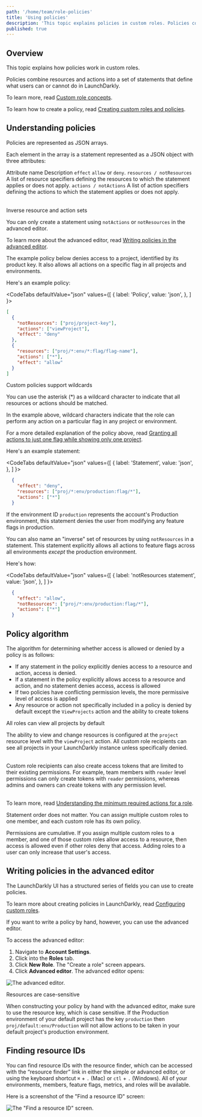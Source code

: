 ```yaml
---
path: '/home/team/role-policies'
title: 'Using policies'
description: 'This topic explains policies in custom roles. Policies combine resources and actions into a set of statements that define what users can or cannot do.'
published: true
---
```


## Overview

This topic explains how policies work in custom roles.

Policies combine resources and actions into a set of statements that define what users can or cannot do in LaunchDarkly.

To learn more, read [Custom role concepts](/home/team/role-concepts).

To learn how to create a policy, read [Creating custom roles and policies](/home/team/role-create).

## Understanding policies

Policies are represented as JSON arrays.

Each element in the array is a statement represented as a JSON object with three attributes:

<Table>
  <TableHeader>
    <TableHeadCell>Attribute name</TableHeadCell>
    <TableHeadCell>Description</TableHeadCell>
  </TableHeader>
  <TableBody>
    <TableRow>
      <TableCell>
        <code>effect</code>
      </TableCell>
      <TableCell><code>allow</code> or <code>deny</code>.</TableCell>
    </TableRow>
    <TableRow>
      <TableCell>
        <code>resources / notResources</code>
      </TableCell>
      <TableCell>
        A list of resource specifiers defining the resources to which the statement applies or does not apply.
      </TableCell>
    </TableRow>
    <TableRow>
      <TableCell>
        <code>actions / notActions</code>
      </TableCell>
      <TableCell>
        A list of action specifiers defining the actions to which the statement applies or does not apply.
      </TableCell>
    </TableRow>
  </TableBody>
</Table>

<Callout intent="info">
<CalloutTitle>Inverse resource and action sets</CalloutTitle>
<CalloutDescription>

You can only create a statement using `notActions` or `notResources` in the advanced editor.

To learn more about the advanced editor, read [Writing policies in the advanced
editor](#writing-policies-in-the-advanced-editor).

</CalloutDescription>
</Callout>

The example policy below denies access to a project, identified by its product key. It also allows all actions on a specific flag in all projects and environments.

Here's an example policy:

<CodeTabs
  defaultValue="json"
  values={[
    { label: 'Policy', value: 'json', },
  ]
}>

<CodeTabItem value="json">

```json
[
  {
    "notResources": ["proj/project-key"],
    "actions": ["viewProject"],
    "effect": "deny"
  },
  {
    "resources": ["proj/*:env/*:flag/flag-name"],
    "actions": ["*"],
    "effect": "allow"
  }
]
```

</CodeTabItem>
</CodeTabs>

<Callout intent="info">
<CalloutTitle>Custom policies support wildcards</CalloutTitle>
<CalloutDescription>

You can use the asterisk (*) as a wildcard character to indicate that all resources or actions should be matched.

In the example above, wildcard characters indicate that the role can perform any action on a particular flag in any project or environment.

</CalloutDescription>
</Callout>

For a more detailed explanation of the policy above, read [Granting all actions to just one flag while showing only one project](/home/team/example-policies#example-granting-all-actions-to-just-one-flag-while-showing-only-one-project).

Here's an example statement:

<CodeTabs
  defaultValue="json"
  values={[
    { label: 'Statement', value: 'json', },
  ]
}>

<CodeTabItem value="json">

```json
  {
    "effect": "deny",
    "resources": ["proj/*:env/production:flag/*"],
    "actions": ["*"]
  }
```

</CodeTabItem>
</CodeTabs>

If the environment ID `production` represents the account's Production environment, this statement denies the user from modifying any feature flags in production.

You can also name an "inverse" set of resources by using `notResources` in a statement. This statement explicitly allows all actions to feature flags across all environments _except_ the production environment.

Here's how:

<CodeTabs
  defaultValue="json"
  values={[
    { label: 'notResources statement', value: 'json', },
  ]
}>

<CodeTabItem value="json">

```json
  {
    "effect": "allow",
    "notResources": ["proj/*:env/production:flag/*"],
    "actions": ["*"]
  }
```

</CodeTabItem>
</CodeTabs>

## Policy algorithm

The algorithm for determining whether access is allowed or denied by a policy is as follows:

- If any statement in the policy explicitly denies access to a resource and action, access is denied.
- If a statement in the policy explicitly allows access to a resource and action, and no statement denies access, access is allowed
- If two policies have conflicting permission levels, the more permissive level of access is applied
- Any resource or action not specifically included in a policy is denied by default except the `ViewProjects` action and the ability to create tokens

<Callout intent="info">
<CalloutTitle>All roles can view all projects by default</CalloutTitle>
<CalloutDescription>

The ability to view and change resources is configured at the `project` resource level with the `viewProject` action. All custom role recipients can see all projects in your LaunchDarkly instance unless specifically denied.<br/><br/>

Custom role recipients can also create access tokens that are limited to their existing permissions. For example, team members with `reader` level permissions can only create tokens with `reader` permissions, whereas admins and owners can create tokens with any permission level.<br/><br/>

To learn  more, read [Understanding the minimum required actions for a role](/home/team/role-concepts#understanding-the-minimum-required-actions-for-a-role).

</CalloutDescription>
</Callout>

Statement order does not matter. You can assign multiple custom roles to one member, and each custom role has its own policy.

Permissions are cumulative. If you assign multiple custom roles to a member, and one of those custom roles allow access to a resource, then access is allowed even if other roles deny that access. Adding roles to a user can only increase that user's access.

## Writing policies in the advanced editor

The LaunchDarkly UI has a structured series of fields you can use to create policies.

To learn more about creating policies in LaunchDarkly, read [Configuring custom roles](/home/team).

If you want to write a policy by hand, however, you can use the advanced editor.

To access the advanced editor:

1. Navigate to **Account Settings**.
2. Click into the **Roles** tab.
3. Click **New Role**. The "Create a role" screen appears.
4. Click **Advanced editor**. The advanced editor opens:

![The advanced editor.](../../../../images/settings-roles-advanced-editor.png)


<Callout intent="alert">
<CalloutTitle>Resources are case-sensitive</CalloutTitle>
<CalloutDescription>

When constructing your policy by hand with the advanced editor, make sure to use the resource key, which is case sensitive. If the Production environment of your default project has the key `production` then `proj/default:env/Production` will not allow actions to be taken in your default project's production environment.

</CalloutDescription>
</Callout>

## Finding resource IDs

You can find resource IDs with the resource finder, which can be accessed with the “resource finder” link in either the simple or advanced editor, or using the keyboard shortcut `⌘` + `.` (Mac) or `ctl` + `.` (Windows). All of your environments, members, feature flags, metrics, and roles will be available.

Here is a screenshot of the "Find a resource ID" screen:

![The "Find a resource ID" screen.](../../../../images/settings-roles-resource-id.png)
